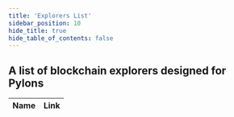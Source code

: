 ```yaml
---
title: 'Explorers List'
sidebar_position: 10
hide_title: true
hide_table_of_contents: false
---
```



<PageTitle iconUrl="img/pylons-icon.svg" title="Pylons Explorers List" />

## A list of blockchain explorers designed for Pylons

| Name             | Link |
| ---------------- | ---- |

